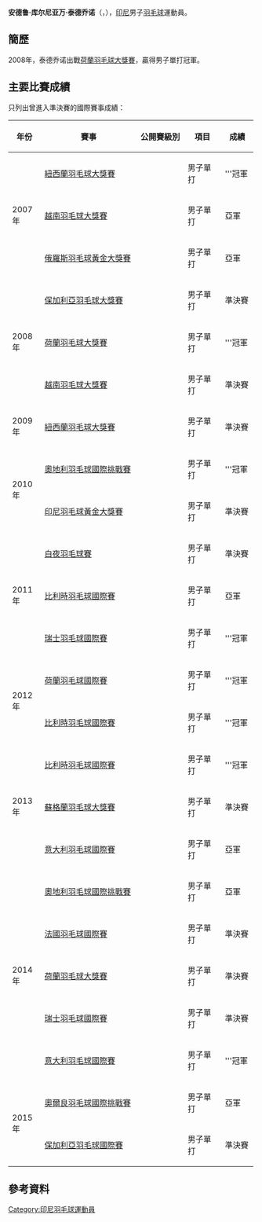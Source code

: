 {{noteTA|G1=Badminton}}
{{Infobox 羽球選手
| playername              = 安德鲁·库尔尼亚万·泰德乔诺<br/>{{lang|id|Andre Kurniawan Tedjono}}
| image                   = File:Andre Kurniawan Tedjono.jpg
| size                    = 
| caption                 = 
| birth_name              = 
| date_of_birth           = {{birth_date_and_age|1986|12|7}}<ref name="PROFIL ATLET">[http://badmintonindonesia.org/app/profile/aktif.aspx?id=000003713 PROFIL ATLET - Andre Kurniawan Tedjono PBSI] {{Wayback|url=http://badmintonindonesia.org/app/profile/aktif.aspx?id=000003713 |date=20160304104316 }}{{id}}</ref>
| place_of_birth          = {{INA}}[[馬格朗|馬格朗]]<ref name="PROFIL ATLET"/>
| residence               =
| height                  = 
| weight                  = 
| handedness              = 
| country                 = {{INA}}
| years_intldebut         =
| years_started           = 
| coach                   = 
| event                   = 男子單打
| highest_ranking         = 第18位
| date_of_highest_ranking = 2009年10月8日<ref name="highest-ranking">[http://bwfcontent.tournamentsoftware.com/ranking/player.aspx?id=6111&player=107848 BWF World Ranking - Ranking of Andre Kurniawan TEDJONO (52738)]{{en}}</ref>
| current_ranking         = 第70位
| date_of_current_ranking = 2013年12月12日<ref>[http://bwfcontent.tournamentsoftware.com/ranking/category.aspx?id=6111&category=472 BWF World Ranking - BWF世界排名榜 (12/12/2013) - Men's singles]{{en}}</ref>
| played                  = 211勝–94負（男單）
| titles                  = 
| bwf_profile             = 5DE786C5-A694-4C59-92D3-94CDCF444A4B
| bwf_id                  = 52738
| updated                 = 2013年12月16日
}}
{{MedalTableTop}}
{{MedalSport | 男子[[羽毛球|羽毛球]]}}
{{MedalCountry | {{INA}}}}
{{MedalBottom}}
'''安德鲁·库尔尼亚万·泰德乔诺'''（{{lang-id|'''Andre Kurniawan Tedjono'''}}，{{bd|1986年|12月7日|}}），[[印尼|印尼]]男子[[羽毛球|羽毛球]]運動員。

==簡歷==
2008年，泰德乔诺出戰[[2008年荷蘭羽毛球大獎賽|荷蘭羽毛球大獎賽]]，贏得男子單打冠軍。

==主要比賽成績==
只列出曾進入準決賽的國際賽事成績：
{| class=wikitable style="text-align:center; font-size:small;" 
!width="50"|年份
!width="180"|賽事
!width="80"|公開賽級別
!width="60"|項目
!width="50"|成績
|-
!rowspan="3"|2007年
|[[2007年紐西蘭羽毛球大獎賽|紐西蘭羽毛球大獎賽]]
|{{BWFGP}}
|男子單打
|bgcolor="gold"|'''冠軍
|-
|[[2007年越南羽毛球大獎賽|越南羽毛球大獎賽]]
|{{BWFGP}}
|男子單打
|bgcolor="silver"|亞軍
|-
|[[2007年俄羅斯羽毛球黃金大獎賽|俄羅斯羽毛球黃金大獎賽]]
|{{BWFGPG}}
|男子單打
|bgcolor="silver"|亞軍
|-
!rowspan="3"|2008年
|[[2008年保加利亞羽毛球大獎賽|保加利亞羽毛球大獎賽]]
|{{BWFGP}}
|男子單打
|bgcolor="#b8860b"|準決賽
|-
|[[2008年荷蘭羽毛球大獎賽|荷蘭羽毛球大獎賽]]
|{{BWFGP}}
|男子單打
|bgcolor="gold"|'''冠軍
|-
|[[2008年越南羽毛球大獎賽|越南羽毛球大獎賽]]
|{{BWFGP}}
|男子單打
|bgcolor="#b8860b"|準決賽
|-
!rowspan="1"|2009年
|[[2009年紐西蘭羽毛球大獎賽|紐西蘭羽毛球大獎賽]]
|{{BWFGP}}
|男子單打
|bgcolor="#b8860b"|準決賽
|-
!rowspan="2"|2010年
|[[2010年奧地利羽毛球國際挑戰賽|奧地利羽毛球國際挑戰賽]]
|{{BWFIC}}
|男子單打
|bgcolor="gold"|'''冠軍
|-
|[[2010年印度尼西亞羽毛球黃金大獎賽|印尼羽毛球黃金大獎賽]]
|{{BWFGPG}}
|男子單打
|bgcolor="#b8860b"|準決賽
|-
!rowspan="3"|2011年
|[[2011年白夜羽毛球賽|白夜羽毛球賽]]
|{{BWFIC}}
|男子單打
|bgcolor="#b8860b"|準決賽
|-
|[[2011年比利時羽毛球國際賽|比利時羽毛球國際賽]]
|{{BWFIC}}
|男子單打
|bgcolor="silver"|亞軍
|-
|[[2011年瑞士羽毛球國際賽|瑞士羽毛球國際賽]]
|{{BWFIC}}
|男子單打
|bgcolor="gold"|'''冠軍
|-
!rowspan="2"|2012年
|[[2012年荷蘭羽毛球國際賽|荷蘭羽毛球國際賽]]
|{{BWFIC}}
|男子單打
|bgcolor="gold"|'''冠軍
|-
|[[2012年比利時羽毛球國際賽|比利時羽毛球國際賽]]
|{{BWFIC}}
|男子單打
|bgcolor="gold"|'''冠軍
|-
!rowspan="3"|2013年
|[[2013年比利時羽毛球國際賽|比利時羽毛球國際賽]]
|{{BWFIC}}
|男子單打
|bgcolor="gold"|'''冠軍
|-
|[[2013年蘇格蘭羽毛球大獎賽|蘇格蘭羽毛球大獎賽]]
|{{BWFGP}}
|男子單打
|bgcolor="#b8860b"|準決賽
|-
|[[2013年意大利羽毛球國際賽|意大利羽毛球國際賽]]
|{{BWFIC}}
|男子單打
|bgcolor="silver"|亞軍
|-
!rowspan="5"|2014年
|[[2014年奧地利羽毛球國際挑戰賽|奧地利羽毛球國際挑戰賽]]
|{{BWFIC}}
|男子單打
|bgcolor="silver"|亞軍
|-
|[[2014年法國羽毛球國際賽|法國羽毛球國際賽]]
|{{BWFIC}}
|男子單打
|bgcolor="#b8860b"|準決賽
|-
|[[2014年荷蘭羽毛球大獎賽|荷蘭羽毛球大獎賽]]
|{{BWFGP}}
|男子單打
|bgcolor="#b8860b"|準決賽
|-
|[[2014年瑞士羽毛球國際賽|瑞士羽毛球國際賽]]
|{{BWFIC}}
|男子單打
|bgcolor="#b8860b"|準決賽
|-
|[[2014年意大利羽毛球國際賽|意大利羽毛球國際賽]]
|{{BWFIC}}
|男子單打
|bgcolor="gold"|'''冠軍
|-
!rowspan="2"|2015年
|[[2015年奧爾良羽毛球國際挑戰賽|奧爾良羽毛球國際挑戰賽]]
|{{BWFIC}}
|男子單打
|bgcolor="silver"|亞軍
|-
|[[2015年保加利亞羽毛球國際賽|保加利亞羽毛球國際賽]]
|{{BWFIC}}
|男子單打
|bgcolor="#b8860b"|準決賽
|}
{{BWF賽事級別索引}}

==參考資料==
{{Reflist}}

{{DEFAULTSORT:Tedjono, Andre Kurniawan}}
[[Category:印尼羽毛球運動員|Category:印尼羽毛球運動員]]
